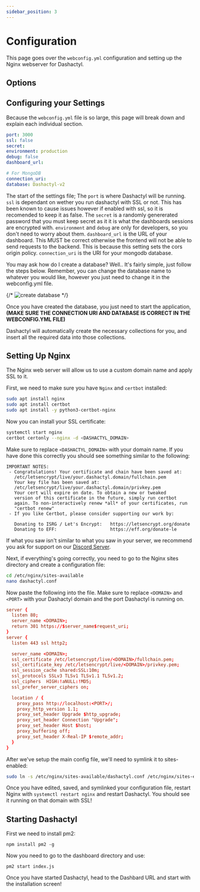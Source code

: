 ```yaml
---
sidebar_position: 3
---
```


# Configuration
This page goes over the `webconfig.yml` configuration and setting up the Nginx webserver for Dashactyl.

## Options



## Configuring your Settings
Because the `webconfig.yml` file is so large, this page will break down and explain each individual section.

```yaml
port: 3000
ssl: false
secret: 
environment: production
debug: false
dashboard_url: 

# For MongoDB
connection_uri: 
database: Dashactyl-v2
```

The start of the settings file; The `port` is where Dashactyl will be running. `ssl` is dependant on wether you run dashactyl with SSL or not. This has been known to cause issues however if enabled with ssl, so it is recomended to keep it as false. The `secret` is a randomly genererated password that you must keep secret as it it is what the dashboards sessions are encrypted with. `environment` and `debug` are only for developers, so you don't need to worry about them. `dashboard_url` is the URL of your dashboard. This MUST be correct otherwise the frontend will not be able to send requests to the backend. This is because this setting sets the cors origin policy. `connection_uri` is the URI for your mongodb database.

You may ask how do I create a database? Well.. It's fairly simple, just follow the steps below. Remember, you can change the database name to whatever you would like, however you just need to change it in the webconfig.yml file.

{/* ![create database](/img/create_database.png) */}

Once you have created the database, you just need to start the application, **(MAKE SURE THE CONNECTION URI AND DATABASE IS CORRECT IN THE WEBCONFIG.YML FILE)**

Dashactyl will automatically create the necessary collections for you, and insert all the required data into those collections.

## Setting Up Nginx
The Nginx web server will allow us to use a custom domain name and apply SSL to it.


<Tabs>
	<TabItem value="ubuntu-debian" label="Ubuntu/Debian" default>
	</TabItem>
</Tabs>

First, we need to make sure you have `Nginx` and `certbot` installed:
```bash
sudo apt install nginx
sudo apt install certbot
sudo apt install -y python3-certbot-nginx
```

Now you can install your SSL certificate:
```bash
systemctl start nginx
certbot certonly --nginx -d <DASHACTYL_DOMAIN>
```

Make sure to replace `<DASHACTYL_DOMAIN>` with your domain name. If you have done this correctly you should see something similar to the following:
```
IMPORTANT NOTES:
 - Congratulations! Your certificate and chain have been saved at:
   /etc/letsencrypt/live/your.dashactyl.domain/fullchain.pem
   Your key file has been saved at:
   /etc/letsencrypt/live/your.dashactyl.domain/privkey.pem
   Your cert will expire on date. To obtain a new or tweaked
   version of this certificate in the future, simply run certbot
   again. To non-interactively renew *all* of your certificates, run
   "certbot renew"
 - If you like Certbot, please consider supporting our work by:

   Donating to ISRG / Let's Encrypt:   https://letsencrypt.org/donate
   Donating to EFF:                    https://eff.org/donate-le
```
If what you saw isn't similar to what you saw in your server, we recommend you ask for support on our [Discord Server](https://discord.gg/wwpRNvkMHA).

Next, if everything's going correctly, you need to go to the Nginx sites directory and create a configuration file:
```bash
cd /etc/nginx/sites-available
nano dashactyl.conf
```

Now paste the following into the file. Make sure to replace `<DOMAIN>` and `<PORT>` with your Dashactyl domain and the port Dashactyl is running on.
```conf title="/etc/nginx/sites-available/dashactyl.conf"
server {
  listen 80;
  server_name <DOMAIN>;
  return 301 https://$server_name$request_uri;
}
server {
  listen 443 ssl http2;

  server_name <DOMAIN>;
  ssl_certificate /etc/letsencrypt/live/<DOMAIN>/fullchain.pem;
  ssl_certificate_key /etc/letsencrypt/live/<DOMAIN>/privkey.pem;
  ssl_session_cache shared:SSL:10m;
  ssl_protocols SSLv3 TLSv1 TLSv1.1 TLSv1.2;
  ssl_ciphers  HIGH:!aNULL:!MD5;
  ssl_prefer_server_ciphers on;

  location / {
    proxy_pass http://localhost:<PORT>/;
    proxy_http_version 1.1;
    proxy_set_header Upgrade $http_upgrade;
    proxy_set_header Connection "Upgrade";
    proxy_set_header Host $host;
    proxy_buffering off;
    proxy_set_header X-Real-IP $remote_addr;
  }
}
```
After we've setup the main config file, we'll need to symlink it to sites-enabled:
```bash
sudo ln -s /etc/nginx/sites-available/dashactyl.conf /etc/nginx/sites-enabled/dashactyl.conf
```

  Once you have edited, saved, and symlinked your configuration file, restart Nginx with `systemctl restart nginx` and restart Dashactyl. You should see it running on that domain with SSL!
  
## Starting Dashactyl

First we need to install pm2:
```
npm install pm2 -g
```
Now you need to go to the dashboard directory and use:
```
pm2 start index.js
```

Once you have started Dashactyl, head to the Dashbard URL and start with the installation screen!
